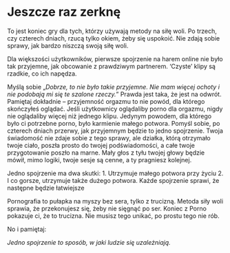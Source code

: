 # Jeszcze raz zerknę

To jest koniec gry dla tych, którzy używają metody na siłę woli. Po trzech, czy czterech dniach, rzucą tylko okiem, żeby się uspokoić. Nie zdają sobie sprawy, jak bardzo niszczą swoją siłę woli.

Dla większości użytkowników, pierwsze spojrzenie na harem online nie było tak przyjemne, jak obcowanie z prawdziwym partnerem. 'Czyste' klipy są rzadkie, co ich napędza.

Myślą sobie „*Dobrze, to nie było takie przyjemne. Nie mam więcej ochoty i nie podobają mi się te szalone rzeczy.*” Prawda jest taka, że jest na odwrót. Pamiętaj dokładnie – przyjemność orgazmu to nie powód, dla którego skończyłeś oglądać. Jeśli użytkownicy oglądaliby porno dla orgazmu, nigdy nie oglądaliby więcej niż jednego klipu. Jedynym powodem, dla którego było ci potrzebne porno, było karmienie małego potwora. Pomyśl sobie, po czterech dniach przerwy, jak przyjemnym będzie to jedno spojrzenie. Twoja świadomość nie zdaje sobie z tego sprawy, ale działka, którą otrzymało twoje ciało, poszła prosto do twojej podświadomości, a całe twoje przygotowanie poszło na marne.
Mały głos z tyłu twojej głowy będzie mówił, mimo logiki, twoje sesje są cenne, a ty pragniesz kolejnej.

Jedno spojrzenie ma dwa skutki:
1. Utrzymuje małego potwora przy życiu
2. I co gorsze, utrzymuje także dużego potwora. Każde spojrzenie sprawi, że następne będzie łatwiejsze

Pornografia to pułapka na myszy bez sera, tylko z trucizną. Metoda siły woli sprawia, że przekonujesz się, żeby nie sięgnąć po ser. Koniec z Porno pokazuje ci, że to trucizna. Nie musisz tego unikać, po prostu tego nie rób.

No i pamiętaj:

*Jedno spojrzenie to sposób, w jaki ludzie się uzależniają.*